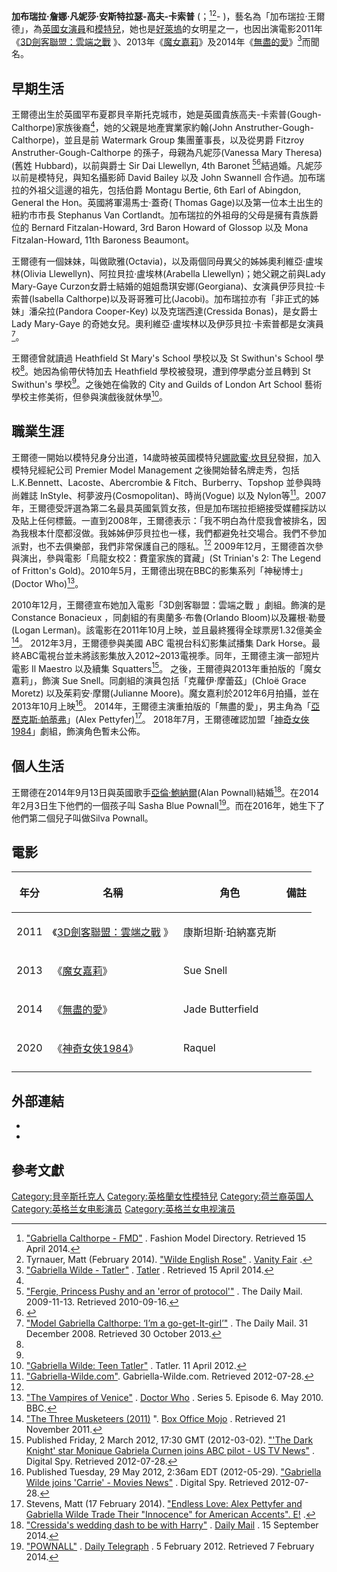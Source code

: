 {{藝人
| type=女演員
| 图片     = Gabriella Wilde, The Three Musketeers, 2011 (crop).jpg
| 图片尺寸 = 
| 图片简介 = 	
| name= 加布瑞拉·王爾德
| 本名   = Gabriella Zanna Vanessa Anstruther-Gough-Calthorpe
| 国籍     = {{UK}}
| 民族     = 
| 出生日期 = {{Birth date and age|1989|04|08}}
| 代表作 =《[[3D劍客聯盟：雲端之戰|3D劍客聯盟：雲端之戰]] 》、《[[魔女嘉莉|魔女嘉莉]]》、《[[無盡的愛_(2014年電影)|無盡的愛]]》
| 出生地点 = [[英國|英國]][[貝辛斯托克|貝辛斯托克]]<ref name="#1">Hermione Eyre (2009-04-12). [http://www.standard.co.uk/lifestyle/article-23779851-the-saints-and-sinners-of-st-trinians.do "The saints and sinners of St Trinian's"]{{dead link|date=2017年11月 |bot=InternetArchiveBot |fix-attempted=yes }}. This Is London. Retrieved 2010-09-16.</ref>
| 配偶 = {{marriage|[[亞倫·鮑納爾|亞倫·鮑納爾]]|2014}}
| children = 3
| 职业     = 演员、模特兒
| 语言     = [[英语|英语]]
| 活跃年代 = 2009年至今
| imdb     = 3538539
}}
{{Commons category|Gabriella Wilde}}
'''加布瑞拉·詹娜·凡妮莎·安斯特拉瑟-高夫-卡索普'''  ({{Lang-en|Gabriella Zanna Vanessa Anstruther-Gough-Calthorpe}}；{{bd|1989年|4月8日|catIdx=Wilde}}<ref>[http://www.fashionmodeldirectory.com/models/gabriella_calthorpe/ "Gabriella Calthorpe - FMD"] {{Wayback|url=http://www.fashionmodeldirectory.com/models/gabriella_calthorpe/ |date=20160531005327 }}. Fashion Model Directory. Retrieved 15 April 2014.</ref><ref>Tyrnauer, Matt (February 2014). [http://www.vanityfair.com/hollywood/2014/02/gabriella-wilde-actress-photo "Wilde English Rose"] {{Wayback|url=http://www.vanityfair.com/hollywood/2014/02/gabriella-wilde-actress-photo |date=20160627124738 }}. [https://en.wikipedia.org/wiki/Vanity_Fair_(magazines) Vanity Fair] {{Wayback|url=https://en.wikipedia.org/wiki/Vanity_Fair_(magazines) |date=20160424091951 }}.</ref>- )，藝名為「加布瑞拉·王爾德」，為[[英國|英國]][[女演員|女演員]]和[[模特兒|模特兒]]，她也是[[好萊塢|好萊塢]]的女明星之一，也因出演電影2011年《[[3D劍客聯盟：雲端之戰|3D劍客聯盟：雲端之戰]] 》、2013年《[[魔女嘉莉|魔女嘉莉]]》及2014年《[[無盡的愛_(2014年電影)|無盡的愛]]》<ref>[http://www.tatler.com/the-tatler-list/w/gabriella-wilde "Gabriella Wilde - Tatler"] {{Wayback|url=http://www.tatler.com/the-tatler-list/w/gabriella-wilde |date=20160601231111 }}. [https://en.wikipedia.org/wiki/Tatler Tatler] {{Wayback|url=https://en.wikipedia.org/wiki/Tatler |date=20160618110004 }}. Retrieved 15 April 2014.</ref>而聞名。

==早期生活==
王爾德出生於英國罕布夏郡貝辛斯托克城市，她是英國貴族高夫-卡索普(Gough-Calthorpe)家族後裔<ref name="#1"/>，她的父親是地產實業家約翰(John Anstruther-Gough-Calthorpe)，並且是前 Watermark Group 集團董事長，以及從男爵 Fitzroy Anstruther-Gough-Calthorpe 的孫子，母親為凡妮莎(Vanessa Mary Theresa) (舊姓 Hubbard)，以前與爵士 Sir Dai Llewellyn, 4th Baronet <ref>[http://www.dailymail.co.uk/news/article-1227363/Fergie-Princess-Pushy-error-protocol.html "Fergie, Princess Pushy and an 'error of protocol'"] {{Wayback|url=http://www.dailymail.co.uk/news/article-1227363/Fergie-Princess-Pushy-error-protocol.html |date=20150713064601 }}. The Daily Mail. 2009-11-13. Retrieved 2010-09-16.</ref><ref>{{Cite web |url=http://www.thepeerage.com/p6983.htm#i69822 |title=存档副本 |accessdate=2016-07-09 |archive-date=2016-04-20 |archive-url=https://web.archive.org/web/20160420084727/http://www.thepeerage.com/p6983.htm#i69822 |dead-url=no }}</ref>結過婚。凡妮莎以前是模特兒，與知名攝影師 David Bailey 以及 John Swannell 合作過。加布瑞拉的外祖父這邊的祖先，包括伯爵 Montagu Bertie, 6th Earl of Abingdon, General the Hon。英國將軍湯馬士·蓋奇( Thomas Gage)以及第一位本土出生的紐約市市長 Stephanus Van Cortlandt。加布瑞拉的外祖母的父母是擁有貴族爵位的 Bernard Fitzalan-Howard, 3rd Baron Howard of Glossop 以及 Mona Fitzalan-Howard, 11th Baroness Beaumont。

王爾德有一個妹妹，叫做歐雅(Octavia)，以及兩個同母異父的姊姊奧利維亞·盧埃林(Olivia Llewellyn)、阿拉貝拉‧盧埃林(Arabella Llewellyn)；她父親之前與Lady Mary-Gaye Curzon女爵士結婚的姐姐喬琪安娜(Georgiana)、女演員伊莎貝拉‧卡索普(Isabella Calthorpe)以及哥哥雅可比(Jacobi)。加布瑞拉亦有「非正式的姊妹」潘朵拉(Pandora Cooper-Key) 以及克瑞西達(Cressida Bonas)，是女爵士 Lady Mary-Gaye 的奇她女兒。奧利維亞·盧埃林以及伊莎貝拉‧卡索普都是女演員<ref name="#2">[http://www.dailymail.co.uk/home/you/article-1097564/Society-model-Gabriella-Calthorpe--8216-I-8217-m-girl-8217.html "Model Gabriella Calthorpe: ‘I’m a go-get-It-girl’"] {{Wayback|url=http://www.dailymail.co.uk/home/you/article-1097564/Society-model-Gabriella-Calthorpe--8216-I-8217-m-girl-8217.html |date=20160304135403 }}. The Daily Mail. 31 December 2008. Retrieved 30 October 2013.</ref>。

王爾德曾就讀過 Heathfield St Mary's School 學校以及 St Swithun's School 學校<ref name="#1"/>。她因為偷帶伏特加去 Heathfield 學校被發現，遭到停學處分並且轉到 St Swithun's 學校<ref name="#1"/>。之後她在倫敦的 City and Guilds of London Art School 藝術學校主修美術，但參與演戲後就休學<ref>[http://www.tatler.com/bystander/events/2012/april/teen-tatler-gabriella-wilde#!/7191/image/1 "Gabriella Wilde: Teen Tatler"] {{Wayback|url=http://www.tatler.com/bystander/events/2012/april/teen-tatler-gabriella-wilde#!/7191/image/1 |date=20160730030704 }}. Tatler. 11 April 2012.</ref>。
==職業生涯==
王爾德一開始以模特兒身分出道，14歲時被英國模特兒[[娜歐蜜·坎貝兒|娜歐蜜·坎貝兒]]發掘，加入模特兒經紀公司 Premier Model Management 之後開始替名牌走秀，包括 L.K.Bennett、Lacoste、Abercrombie & Fitch、Burberry、Topshop 並參與時尚雜誌 InStyle、柯夢波丹(Cosmopolitan)、時尚(Vogue) 以及 Nylon等<ref>[https://tw.godaddy.com/gabriella/modeling "Gabriella-Wilde.com"]{{dead link|date=2017年11月 |bot=InternetArchiveBot |fix-attempted=yes }}. Gabriella-Wilde.com. Retrieved 2012-07-28.</ref>。2007年，王爾德受評選為第二名最具英國氣質女孩，但是加布瑞拉拒絕接受媒體採訪以及貼上任何標籤。一直到2008年，王爾德表示：「我不明白為什麼我會被排名，因為我根本什麼都沒做。我姊姊伊莎貝拉也一樣，我們都避免社交場合。我們不參加派對，也不去俱樂部，我們非常保護自己的隱私。<ref name="#2"/>
2009年12月，王爾德首次參與演出，參與電影「烏龍女校2：費童家族的寶藏」(St Trinian's 2: The Legend of Fritton's Gold)。2010年5月，王爾德出現在BBC的影集系列「神秘博士」(Doctor Who)<ref>[https://en.wikipedia.org/wiki/The_Vampires_of_Venice "The Vampires of Venice"] {{Wayback|url=https://en.wikipedia.org/wiki/The_Vampires_of_Venice |date=20160507190501 }}. [https://en.wikipedia.org/wiki/Doctor_Who Doctor Who] {{Wayback|url=https://en.wikipedia.org/wiki/Doctor_Who |date=20160630140029 }}. Series 5. Episode 6. May 2010. BBC.</ref>。

2010年12月，王爾德宣布她加入電影「3D劍客聯盟：雲端之戰 」劇組。飾演的是 Constance Bonacieux ，同劇組的有奧蘭多·布魯(Orlando Bloom)以及羅根·勒曼(Logan Lerman)。該電影在2011年10月上映，並且最終獲得全球票房1.32億美金<ref>[http://www.boxofficemojo.com/movies/?id=threemusketeers11.htm "The Three Musketeers (2011)] {{Wayback|url=http://www.boxofficemojo.com/movies/?id=threemusketeers11.htm |date=20171201035339 }}". [https://en.wikipedia.org/wiki/Box_Office_Mojo Box Office Mojo] {{Wayback|url=https://en.wikipedia.org/wiki/Box_Office_Mojo |date=20190802181947 }}. Retrieved 21 November 2011.</ref>。
2012年3月，王爾德參與美國 ABC 電視台科幻影集試播集 Dark Horse。最終ABC電視台並未將該影集放入2012~2013電視季。同年，王爾德主演一部短片電影 Il Maestro 以及續集 Squatters<ref>Published Friday, 2 March 2012, 17:30 GMT (2012-03-02). [http://www.digitalspy.com/tv/ustv/news/a369056/the-dark-knight-star-monique-gabriela-curnen-joins-abc-pilot/ "'The Dark Knight' star Monique Gabriela Curnen joins ABC pilot - US TV News"] {{Wayback|url=http://www.digitalspy.com/tv/ustv/news/a369056/the-dark-knight-star-monique-gabriela-curnen-joins-abc-pilot/ |date=20151228162740 }}. Digital Spy. Retrieved 2012-07-28.</ref>。
之後，王爾德與2013年重拍版的「魔女嘉莉」，飾演 Sue Snell。同劇組的演員包括「克蘿伊·摩蕾茲」(Chloë Grace Moretz) 以及茱莉安·摩爾(Julianne Moore)。魔女嘉利於2012年6月拍攝，並在2013年10月上映<ref>Published Tuesday, 29 May 2012, 2:36am EDT (2012-05-29). [http://www.digitalspy.com/movies/news/a384137/gabriella-wilde-joins-carrie/ "Gabriella Wilde joins 'Carrie' - Movies News"] {{Wayback|url=http://www.digitalspy.com/movies/news/a384137/gabriella-wilde-joins-carrie/ |date=20160425212359 }}. Digital Spy. Retrieved 2012-07-28.</ref>。
2014年，王爾德主演重拍版的「無盡的愛」，男主角為「[[亞歷克斯·帕蒂弗|亞歷克斯·帕蒂弗]]」(Alex Pettyfer)<ref>Stevens, Matt (17 February 2014). [http://www.eonline.com/news/511715/endless-love-alex-pettyfer-and-gabriella-wilde-trade-their-innocence-for-american-accents "Endless Love: Alex Pettyfer and Gabriella Wilde Trade Their "Innocence" for American Accents". E!] {{Wayback|url=http://www.eonline.com/news/511715/endless-love-alex-pettyfer-and-gabriella-wilde-trade-their-innocence-for-american-accents |date=20160530075329 }}.</ref>。
2018年7月，王爾德確認加盟「[[神奇女俠1984|神奇女俠1984]]」劇組，飾演角色暫未公佈。

==個人生活==
王爾德在2014年9月13日與英國歌手[[亞倫·鮑納爾|亞倫·鮑納爾]](Alan Pownall)結婚<ref>[http://www.dailymail.co.uk/news/article-2755814/SEBASTIAN-SHAKESPEARE-Cressida-s-wedding-dash-Harry.html "Cressida's wedding dash to be with Harry"] {{Wayback|url=http://www.dailymail.co.uk/news/article-2755814/SEBASTIAN-SHAKESPEARE-Cressida-s-wedding-dash-Harry.html |date=20160303174149 }}. [https://en.wikipedia.org/wiki/Daily_Mail Daily Mail] {{Wayback|url=https://en.wikipedia.org/wiki/Daily_Mail |date=20190521182809 }}. 15 September 2014.</ref>。在2014年2月3日生下他們的一個孩子叫 Sasha Blue Pownall<ref>[http://announcements.telegraph.co.uk/births/173346/pownall "POWNALL"] {{Wayback|url=http://announcements.telegraph.co.uk/births/173346/pownall |date=20141006183313 }}. [https://en.wikipedia.org/wiki/The_Daily_Telegraph Daily Telegraph] {{Wayback|url=https://en.wikipedia.org/wiki/The_Daily_Telegraph |date=20190530103013 }}. 5 February 2012. Retrieved 7 February 2014.</ref>。而在2016年，她生下了他們第二個兒子叫做Silva Pownall。
==電影==
{| class="wikitable"
|-
! 年分 !! 名稱 !! 角色!! 備註
|-
|2011|| 《[[3D劍客聯盟：雲端之戰|3D劍客聯盟：雲端之戰]] 》|| 康斯坦斯·珀納塞克斯||
|-
|2013||《[[魔女嘉莉|魔女嘉莉]]》|| Sue Snell|| 
|-
|2014||《[[無盡的愛|無盡的愛]]》|| Jade Butterfield|| 
|-
|2020||《[[神奇女俠1984|神奇女俠1984]]》|| Raquel|| 
|-
|}

== 外部連結 ==
* {{IMDb name|3538539}}
* {{twitter|GabriellaWilde1}}

== 參考文獻 ==
{{reflist}}

{{Authority control}}
{{DEFAULTSORT:Wilde, Gabriella}}
[[Category:貝辛斯托克人|Category:貝辛斯托克人]]
[[Category:英格蘭女性模特兒|Category:英格蘭女性模特兒]]
[[Category:荷兰裔英国人|Category:荷兰裔英国人]]
[[Category:英格兰女电影演员|Category:英格兰女电影演员]]
[[Category:英格兰女电视演员|Category:英格兰女电视演员]]